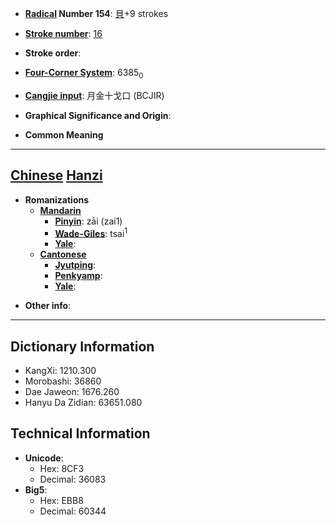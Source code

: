 * '''[[Wiktionary:Chinese radical index| Radical]] Number 154''': [[Wiktionary:Chinese radical index 貝|貝]]+9 strokes

* '''[[Wiktionary:Chinese total strokes index|Stroke number]]''': [[Wiktionary:Chinese total strokes index 16|16]]

* '''Stroke order''': 

* '''[[Wiktionary:Chinese four corner index|Four-Corner System]]''': 6385<sub>0</sub>

* '''[[Wiktionary:Chinese Cangjie index|Cangjie input]]''': 月金十戈口 (BCJIR)

* '''Graphical Significance and Origin''': 

* '''Common Meaning'''

----

== [[Chinese]] [[Hanzi]] ==

* '''Romanizations'''
** '''[[Mandarin]]'''
*** '''[[Pinyin]]''': zāi (zai1)
*** '''[[Wade-Giles]]''': tsai<sup>1</sup>
*** '''[[Yale]]''': 
** '''[[Cantonese]]'''
*** '''[[Jyutping]]''':
*** '''[[Penkyamp]]''': 
*** '''[[Yale]]''': 

* '''Other info''': 

----

== Dictionary Information ==

* KangXi: 1210.300
* Morobashi: 36860
* Dae Jaweon: 1676.260
* Hanyu Da Zidian: 63651.080

== Technical Information ==

* '''Unicode''':
** Hex: 8CF3
** Decimal: 36083
* '''Big5''':
** Hex: EBB8
** Decimal: 60344